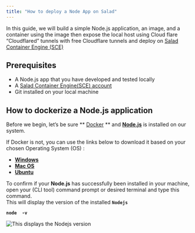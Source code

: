 ```yaml
---
title: "How to deploy a Node App on Salad"
---
```

In this guide, we will build a simple Node.js application, an image, and a container using the image then expose the local host using Cloud flare “Cloudflared” tunnels with free Cloudflare tunnels and deploy on [Salad Container Engine (SCE)](https://docs.salad.com/docs)

## **Prerequisites**

- A Node.js app that you have developed and tested locally
- A [Salad Container Engine(SCE)  account](https://docs.salad.com/docs/register-on-salad-portal)
- Git installed on your local machine

## **How to dockerize a Node.js application**

Before we begin, let’s be sure ** [Docker](https://docs.docker.com/engine/install/) ** and **[Node.js](https://nodejs.org/en/download/package-manager/)** is installed on our system. 

If Docker is not, you can use the links below to download it based on your chosen Operating System (OS) : 

- **[Windows](https://docs.docker.com/docker-for-windows/install/)**
- **[Mac OS](https://docs.docker.com/desktop/install/mac-install/)**
- **[Ubuntu](https://docs.docker.com/engine/installation/linux/ubuntu/)**

To confirm if your **Node.js** has successfully been installed in your machine, open your (CLI tool) command prompt or desired terminal and type this command.  
This will display the version of the installed **`Nodejs`**

**`node  -v`** 

![](https://files.readme.io/1a2fd60-V.PNG "This displays the Nodejs version")
